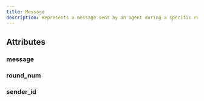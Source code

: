 ```yaml
---
title: Message
description: Represents a message sent by an agent during a specific round.
---
```


## Attributes

### message

<PyAttribute type="str" value="" docString="The content of the message." />

### round_num

<PyAttribute
  type="int"
  value=""
  docString="The round number when the message was sent."
/>

### sender_id

<PyAttribute
  type="int"
  value=""
  docString="The ID of the agent who sent the message."
/>
